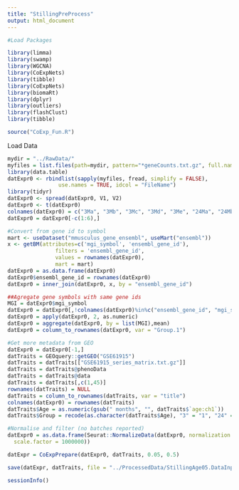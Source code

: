 ```yaml
---
title: "StillingPreProcess"
output: html_document
---
```


```r
#Load Packages 

library(limma)
library(swamp)
library(WGCNA)
library(CoExpNets)
library(tibble)
library(CoExpNets)
library(biomaRt)
library(dplyr)
library(outliers)
library(flashClust)
library(tibble)

source("CoExp_Fun.R")
```

Load Data 

```r
mydir = "../RawData/"
myfiles = list.files(path=mydir, pattern="*geneCounts.txt.gz", full.names=TRUE)
library(data.table)
datExpr0 <- rbindlist(sapply(myfiles, fread, simplify = FALSE),
                use.names = TRUE, idcol = "FileName")
library(tidyr)
datExpr0 <- spread(datExpr0, V1, V2)
datExpr0 <- t(datExpr0)
colnames(datExpr0) = c("3Ma", "3Mb", "3Mc", "3Md", "3Me", "24Ma", "24Mb", "24Mc", "24Md", "24Me", "24Mf", "3Mf", "3Mg", "3Mh", "29Ma", "29Mb", "29Mc")
datExpr0 = datExpr0[-c(1:6),]

#Convert from gene id to symbol
mart <- useDataset("mmusculus_gene_ensembl", useMart("ensembl"))
x <- getBM(attributes=c('mgi_symbol', 'ensembl_gene_id'),
               filters = 'ensembl_gene_id',
               values = rownames(datExpr0),
               mart = mart)
datExpr0 = as.data.frame(datExpr0)
datExpr0$ensembl_gene_id = rownames(datExpr0)
datExpr0 = inner_join(datExpr0, x, by = "ensembl_gene_id")

##Agregate gene symbols with same gene ids
MGI = datExpr0$mgi_symbol
datExpr0 = datExpr0[,!colnames(datExpr0)%in%c("ensembl_gene_id", "mgi_symbol")]
datExpr0 = apply(datExpr0, 2, as.numeric)
datExpr0 = aggregate(datExpr0, by = list(MGI),mean)
datExpr0 = column_to_rownames(datExpr0, var = "Group.1")

#Get more metadata from GEO
datExpr0 = datExpr0[-1,]
datTraits = GEOquery::getGEO("GSE61915")
datTraits = datTraits[["GSE61915_series_matrix.txt.gz"]]
datTraits = datTraits@phenoData
datTraits = datTraits@data
datTraits = datTraits[,c(1,45)]
rownames(datTraits) = NULL
datTraits = column_to_rownames(datTraits, var = "title")
colnames(datExpr0) = rownames(datTraits)
datTraits$Age = as.numeric(gsub(" months", "", datTraits$`age:ch1`))
datTraits$Group = recode(as.character(datTraits$Age), "3" = "1", "24" = "2", "29" = "3")
```

```r
#Normalise and filter (no batches reported)
datExpr0 = as.data.frame(Seurat::NormalizeData(datExpr0, normalization.method = "RC",
  scale.factor = 1000000))

datExpr = CoExpPrepare(datExpr0, datTraits, 0.05, 0.5)

save(datExpr, datTraits, file = "../ProcessedData/StillingAge05.DataInput.rds")
```

```r
sessionInfo()
```